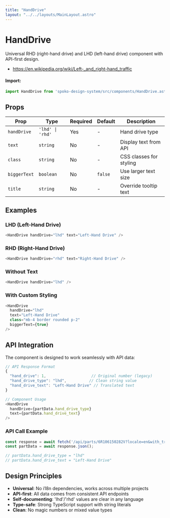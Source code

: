 ```yaml
---
title: "HandDrive"
layout: "../../layouts/MainLayout.astro"
---
```



# HandDrive
Universal RHD (right-hand drive) and LHD (left-hand drive) component with API-first design.
- https://en.wikipedia.org/wiki/Left-_and_right-hand_traffic

#### Import:

```js
import HandDrive from 'spoko-design-system/src/components/HandDrive.astro'
```

## Props

| Prop | Type | Required | Default | Description |
|------|------|----------|---------|-------------|
| `handDrive` | `'lhd' \| 'rhd'` | Yes | - | Hand drive type |
| `text` | `string` | No | - | Display text from API |
| `class` | `string` | No | - | CSS classes for styling |
| `biggerText` | `boolean` | No | `false` | Use larger text size |
| `title` | `string` | No | - | Override tooltip text |

## Examples

### LHD (Left-Hand Drive)
<div class="component-preview">
     <HandDrive handDrive="lhd" text="Left-Hand Drive" />
</div>

```js
<HandDrive handDrive="lhd" text="Left-Hand Drive" />
```

### RHD (Right-Hand Drive)
<div class="component-preview">
     <HandDrive handDrive="rhd" text="Right-Hand Drive" />
</div>

```js
<HandDrive handDrive="rhd" text="Right-Hand Drive" />
```

### Without Text
<div class="component-preview">
     <HandDrive handDrive="lhd" />
</div>

```js
<HandDrive handDrive="lhd" />
```

### With Custom Styling
<div class="component-preview">
     <HandDrive handDrive="lhd" text="Left-Hand Drive" class="mb-4 border rounded p-2" biggerText={true} />
</div>

```js
<HandDrive
  handDrive="lhd"
  text="Left-Hand Drive"
  class="mb-4 border rounded p-2"
  biggerText={true}
/>
```

## API Integration

The component is designed to work seamlessly with API data:

```js
// API Response Format
{
  "hand_drive": 1,                    // Original number (legacy)
  "hand_drive_type": "lhd",          // Clean string value
  "hand_drive_text": "Left-Hand Drive" // Translated text
}

// Component Usage
<HandDrive
  handDrive={partData.hand_drive_type}
  text={partData.hand_drive_text}
/>
```

### API Call Example
```js
const response = await fetch('/api/parts/6R106150282V?locale=en&with_translations=1');
const partData = await response.json();

// partData.hand_drive_type = "lhd"
// partData.hand_drive_text = "Left-Hand Drive"
```

## Design Principles

- **Universal**: No i18n dependencies, works across multiple projects
- **API-first**: All data comes from consistent API endpoints
- **Self-documenting**: 'lhd'/'rhd' values are clear in any language
- **Type-safe**: Strong TypeScript support with string literals
- **Clean**: No magic numbers or mixed value types
